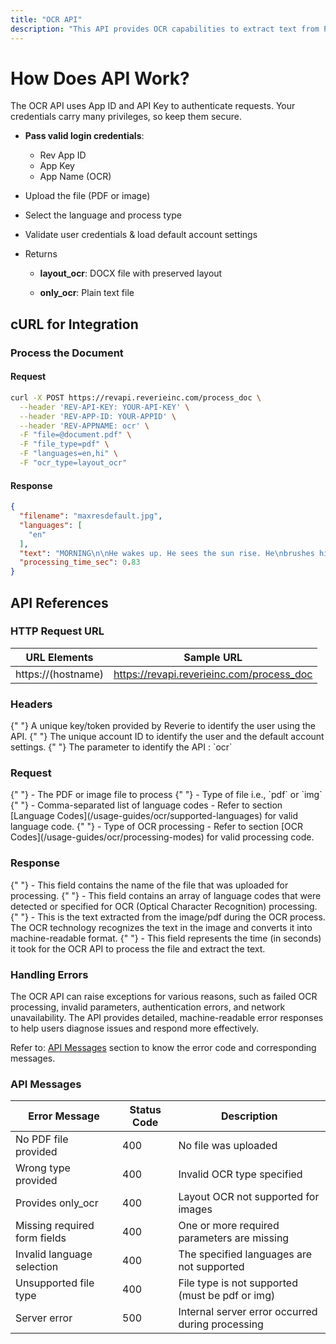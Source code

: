 ```yaml
---
title: "OCR API"
description: "This API provides OCR capabilities to extract text from PDFs and images, supporting multiple languages and processing modes for various document types. It’s ideal for automating text recognition and digitization tasks."
---
```

# How Does API Work?

The OCR API uses App ID and API Key to authenticate requests. Your credentials carry many privileges, so keep them secure.

- **Pass valid login credentials**:
  - Rev App ID
  - App Key
  - App Name (OCR)

- Upload the file (PDF or image)

- Select the language and process type

- Validate user credentials & load default account settings

- Returns
  - **layout_ocr**: DOCX file with preserved layout

  - **only_ocr**: Plain text file

## cURL for Integration
### Process the Document
#### Request
```bash
curl -X POST https://revapi.reverieinc.com/process_doc \
  --header 'REV-API-KEY: YOUR-API-KEY' \
  --header 'REV-APP-ID: YOUR-APPID' \
  --header 'REV-APPNAME: ocr' \
  -F "file=@document.pdf" \
  -F "file_type=pdf" \
  -F "languages=en,hi" \
  -F "ocr_type=layout_ocr"

```
#### Response
```json
{
  "filename": "maxresdefault.jpg",
  "languages": [
    "en"
  ],
  "text": "MORNING\n\nHe wakes up. He sees the sun rise. He\nbrushes his teeth. His teeth are white. He\nputs on his clothes. His shirt is blue. His\nshoes are yellow. His pants are brown.\n;P He goes downstairs. He gets a bowl. He\npours milk and cereal. He eats. He gets\nthe newspaper. He reads.\n\not o LOTS OF ENGLISH TEXTS ;. You{TT}",
  "processing_time_sec": 0.83
}
```

## API References

### HTTP Request URL
| URL Elements       | Sample URL                     |
|--------------------|--------------------------------|
| https://(hostname) | https://revapi.reverieinc.com/process_doc |

### Headers
<ParamField header="REV-API-KEY" type="string" required>
  {" "}
  A unique key/token provided by Reverie to identify the user using the API.
</ParamField> 
<ParamField header="REV-APP-ID" type="string" required>
  {" "}
  The unique account ID to identify the user and the default account settings.
</ParamField> 
<ParamField header="REV-APPNAME" type="string" required>
  {" "}
  The parameter to identify the API : `ocr`
</ParamField> 

### Request
<ParamField body="file" type="file" required>
  {" "}
   - The PDF or image file to process
</ParamField> 

<ParamField body="file_type" type="string" required>
  {" "}
    - Type of file i.e., `pdf` or `img`
</ParamField> 

<ParamField body="languages" type="string" required>
  {" "}
    -  Comma-separated list of language codes
    -  Refer to section [Language Codes](/usage-guides/ocr/supported-languages) for valid language code.
</ParamField> 

<ParamField body="ocr_type" type="string" required>
  {" "}
    -  Type of OCR processing
    -  Refer to section [OCR Codes](/usage-guides/ocr/processing-modes) for valid processing code.
</ParamField> 

### Response

<ParamField body="filename" type="string">
  {" "}
    -  This field contains the name of the file that was uploaded for processing.
</ParamField> 

<ParamField body="languages" type="string">
  {" "}
    -  This field contains an array of language codes that were detected or specified for OCR (Optical Character Recognition) processing.
</ParamField> 

<ParamField body="text" type="string">
  {" "}
    -  This is the text extracted from the image/pdf during the OCR process. The OCR technology recognizes the text in the image and converts it into machine-readable format. 
</ParamField> 

<ParamField body="processing_time_sec" type="string">
  {" "}
    -  This field represents the time (in seconds) it took for the OCR API to process the file and extract the text. 
</ParamField> 

### Handling Errors

The OCR API can raise exceptions for various reasons, such as failed OCR processing, invalid parameters, authentication errors, and network unavailability. The API provides detailed, machine-readable error responses to help users diagnose issues and respond more effectively. 

Refer to: [API Messages](/api-reference/ocr#api-messages) section to know the error code and corresponding messages.

### API Messages
| Error Message                     | Status Code | Description                                           |
|-----------------------------------|-------------|-------------------------------------------------------|
| No PDF file provided              | 400         | No file was uploaded                                  |
| Wrong type provided               | 400         | Invalid OCR type specified                            |
| Provides only_ocr                 | 400         | Layout OCR not supported for images                   |
| Missing required form fields      | 400         | One or more required parameters are missing           |
| Invalid language selection        | 400         | The specified languages are not supported              |
| Unsupported file type             | 400         | File type is not supported (must be pdf or img)       |
| Server error                      | 500         | Internal server error occurred during processing      |